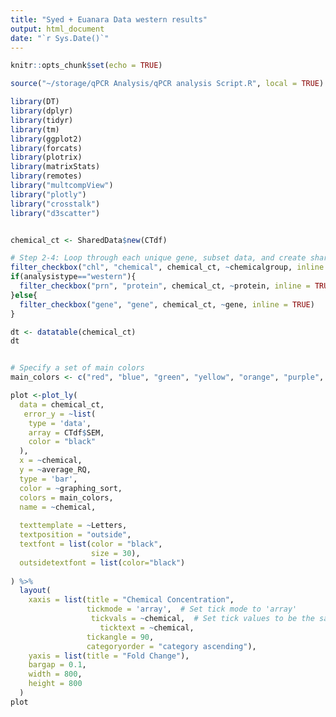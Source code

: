 ```yaml
---
title: "Syed + Euanara Data western results"
output: html_document
date: "`r Sys.Date()`"
---
```


```r
knitr::opts_chunk$set(echo = TRUE)
```

```r

source("~/storage/qPCR Analysis/qPCR analysis Script.R", local = TRUE)

```

```r
library(DT)
library(dplyr)
library(tidyr)
library(tm)
library(ggplot2)
library(forcats)
library(plotrix)
library(matrixStats)
library(remotes)
library("multcompView")
library("plotly")
library("crosstalk")
library("d3scatter")


chemical_ct <- SharedData$new(CTdf)

# Step 2-4: Loop through each unique gene, subset data, and create shared objects
filter_checkbox("chl", "chemical", chemical_ct, ~chemicalgroup, inline = TRUE)
if(analysistype=="western"){
  filter_checkbox("prn", "protein", chemical_ct, ~protein, inline = TRUE)
}else{ 
  filter_checkbox("gene", "gene", chemical_ct, ~gene, inline = TRUE)
}

dt <- datatable(chemical_ct)
dt


# Specify a set of main colors
main_colors <- c("red", "blue", "green", "yellow", "orange", "purple", "cyan", "magenta", "brown", "gray")

plot <-plot_ly(
  data = chemical_ct,
   error_y = ~list(
    type = 'data', 
    array = CTdf$SEM,
    color = "black"
  ),
  x = ~chemical,
  y = ~average_RQ,
  type = 'bar',
  color = ~graphing_sort,
  colors = main_colors,
  name = ~chemical, 
  
  texttemplate = ~Letters,
  textposition = "outside",
  textfont = list(color = "black",
                  size = 30),
  outsidetextfont = list(color="black")
 
) %>%
  layout(
    xaxis = list(title = "Chemical Concentration",
                 tickmode = 'array',  # Set tick mode to 'array'
                  tickvals = ~chemical,  # Set tick values to be the same as x 
                    ticktext = ~chemical,
                 tickangle = 90,
                 categoryorder = "category ascending"),
    yaxis = list(title = "Fold Change"),
    bargap = 0.1,
    width = 800, 
    height = 800
  ) 
plot


```
